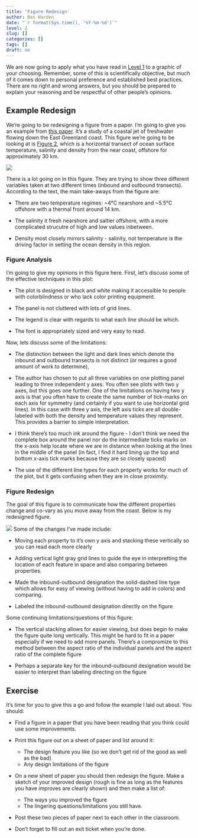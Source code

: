 ```yaml
---
title: 'Figure Redesign'
author: Ben Harden
date: "`r format(Sys.time(), '%Y-%m-%d')`"
level: 2
slug: []
categories: []
tags: []
draft: no
---
```


We are now going to apply what you have read in [Level 1](../level-1) to a graphic of your choosing. Remember, some of this is scientifically objective, but much of it comes down to personal preference and established best practices. There are no right and wrong answers, but you should be prepared to explain your reasoning and be respectful of other people's opinions.

## Example Redesign

We're going to be redesigning a figure from a paper. I'm going to give you an example from [this paper](https://agupubs.onlinelibrary.wiley.com/doi/full/10.1029/2001JC000935). It's a study of a coastal jet of freshwater flowing down the East Greenland coast. This figure we're going to be looking at is [Figure 2](https://agupubs.onlinelibrary.wiley.com/doi/full/10.1029/2001JC000935#jgrc8772-fig-0002), which is a horizontal transect of ocean surface temperature, salinity and density from the near coast, offshore for approximately 30 km.

![](example-figure-bacon2002.png)

There is a lot going on in this figure. They are trying to show three different variables taken at two different times (inbound and outbound transects). According to the text, the main take-aways from the figure are:

* There are two temperature regimes: ~4°C nearshore and ~5.5°C offshore with a thermal front around 14 km. 

* The salinity it fresh nearshore and saltier offshore, with a more complicated strucutre of high and low values inbetween.

* Density most closely mirrors salinity - salinity, not temperature is the driving factor in setting the ocean density in this region.

### Figure Analysis

I'm going to give my opinions in this figure here. First, let's discuss some of the effective techniques in this plot:

* The plot is designed in black and white making it accessible to people with colorblindness or who lack color printing equipment.

* The panel is not cluttered with lots of grid lines.

* The legend is clear with regards to what each line should be which.

* The font is appropriately sized and very easy to read.

Now, lets discuss some of the limitations:

* The distinction between the light and dark lines which denote the inbound and outbound transects is not distinct (or requires a good amount of work to determine),

* The author has chosen to put all three variables on one plotting panel leading to three independent y axes. You often see plots with two y axes, but this goes one further. One of the limitations on having two y axis is that you often have to create the same number of tick-marks on each axis for symmetry (and certainly if you want to use horizontal grid lines). In this case with three y axis, the left axis ticks are all double-labeled with both the density and temperature values they represent. This provides a barrier to simple interpretation.

* I think there's too much ink around the figure - I don't think we need the complete box around the panel nor do the intermediate ticks marks on the x-axis help locate where we are in distance when looking at the lines in the middle of the panel (in fact, I find it hard lining up the top and bottom x-axis tick marks because they are so closely spaced)

* The use of the different line types for each property works for much of the plot, but it gets confusing when they are in close proximity.

### Figure Redesign

The goal of this figure is to communicate how the different properties change and co-vary as you move away from the coast. Below is my redesigned figure.

![](figure_redesign.png)
Some of the changes I've made include:

* Moving each property to it's own y axis and stacking these vertically so you can read each more clearly

* Adding vertical light gray grid lines to guide the eye in interpretting the location of each feature in space and also comparing between properties.

* Made the inbound-outbound designation the solid-dashed line type which allows for easy of viewing (without having to add in colors) and comparing.

* Labeled the inbound-outbound designation directly on the figure

Some continuing limitations/questions of this figure:

* The vertical stacking allows for easier viewing, but does begin to make the figure quite long vertically. This might be hard to fit in a paper especially if we need to add more panels. There's a compromize to this method between the aspect ratio of the individual panels and the aspect ratio of the complete figure

* Perhaps a separate key for the inbound-outbound designation would be easier to interpret than labeling directing on the figure

## Exercise

It's time for you to give this a go and follow the example I laid out about. You should:

* Find a figure in a paper that you have been reading that you think could use some improvements.

* Print this figure out on a sheet of paper and list around it:
  * The design feature you like (so we don't get rid of the good as well as the bad)
  * Any design limitations of the figure
  
* On a new sheet of paper you should then redesign the figure. Make a sketch of your improved design (rough is fine as long as the features you have improves are clearly shown) and then make a list of:
  * The ways you improved the figure
  * The lingering questions/limitations you still have.

* Post these two pieces of paper next to each other in the classroom. 

* Don't forget to fill out an exit ticket when you're done.
